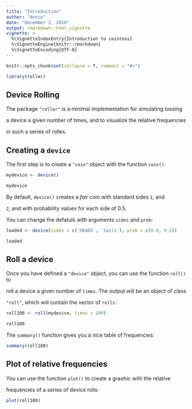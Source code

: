---
title: "Introduction"
author: "Annie"
date: "December 2, 2018"
output: rmarkdown::html_vignette
vignette: >
  %\VignetteIndexEntry{Introduction to cointoss}
  %\VignetteEngine{knitr::rmarkdown}
  %\VignetteEncoding{UTF-8}
---

```{r setup, include=FALSE}
knitr::opts_chunk$set(collapse = T, comment = "#>")

library(roller)
```

## Device Rolling

The package `"roller"` is a minimal implementation for simulating tossing

a device a given number of times, and to visualize the relative frequencies

in such a series of rolles.


## Creating a `device`

The first step is to create a `"coin"` object with the function `coin()`:

```{r}

mydevice <- device()

mydevice

```

By default, `device()` creates a _fair_ coin with standard sides `1`, and 

`2`, and with probability values for each side of 0.5.

You can change the defatuls with arguments `sides` and `prob`:

```{r}

loaded <- device(sides = c('HEADS', 'tails'), prob = c(0.8, 0.2))

loaded

```

## Roll a device

Once you have defined a `"device"` object, you can use the function `roll()` to

_roll_ a device a given number of `times`. The output will be an object of class 

`"roll"`, which will contain the vector of `rolls`:

```{r}

roll100 <- roll(mydevice, times = 100)

roll100

```

The `summary()` function gives you a nice table of frequencies:

```{r}

summary(roll100)

```

## Plot of relative frequencies

You can use the function `plot()` to create a graohic with the relative 

frequencies of a series of device rolls:

```{r, fig.show='hold'}
plot(roll100)
```



